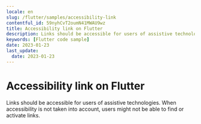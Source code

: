 ```yaml
---
locale: en
slug: /flutter/samples/accessibility-link
contentful_id: 59nyhCvT2oumN41MWAU9wz
title: Accessibility link on Flutter
description: Links should be accessible for users of assistive technologies.
keywords: [Flutter code sample]
date: 2023-01-23
last_update:
  date: 2023-01-23
---
```


# Accessibility link on Flutter

Links should be accessible for users of assistive technologies. When accessibility is not taken into account, users might not be able to find or activate links.

<CodeSample id="accessibility-link" locale="en" platform="flutter"/>
